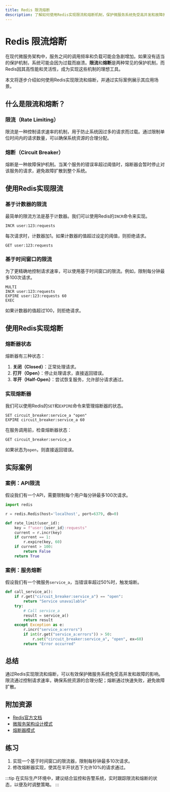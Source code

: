```yaml
---
title: Redis 限流熔断
description: 了解如何使用Redis实现限流和熔断机制，保护微服务系统免受高并发和故障的影响。
---
```


# Redis 限流熔断

在现代微服务架构中，服务之间的调用频率和负载可能会急剧增加。如果没有适当的保护机制，系统可能会因为过载而崩溃。**限流**和**熔断**是两种常见的保护机制，而Redis因其高性能和灵活性，成为实现这些机制的理想工具。

本文将逐步介绍如何使用Redis实现限流和熔断，并通过实际案例展示其应用场景。

## 什么是限流和熔断？

### 限流（Rate Limiting）
限流是一种控制请求速率的机制，用于防止系统因过多的请求而过载。通过限制单位时间内的请求数量，可以确保系统资源的合理分配。

### 熔断（Circuit Breaker）
熔断是一种故障保护机制。当某个服务的错误率超过阈值时，熔断器会暂时停止对该服务的请求，避免故障扩散到整个系统。

## 使用Redis实现限流

### 基于计数器的限流
最简单的限流方法是基于计数器。我们可以使用Redis的`INCR`命令来实现。

```redis
INCR user:123:requests
```

每次请求时，计数器加1。如果计数器的值超过设定的阈值，则拒绝请求。

```redis
GET user:123:requests
```

### 基于时间窗口的限流
为了更精确地控制请求速率，可以使用基于时间窗口的限流。例如，限制每分钟最多100次请求。

```redis
MULTI
INCR user:123:requests
EXPIRE user:123:requests 60
EXEC
```

如果计数器的值超过100，则拒绝请求。

## 使用Redis实现熔断

### 熔断器状态
熔断器有三种状态：
1. **关闭（Closed）**：正常处理请求。
2. **打开（Open）**：停止处理请求，直接返回错误。
3. **半开（Half-Open）**：尝试恢复服务，允许部分请求通过。

### 实现熔断器
我们可以使用Redis的`SET`和`EXPIRE`命令来管理熔断器的状态。

```redis
SET circuit_breaker:service_a "open"
EXPIRE circuit_breaker:service_a 60
```

在服务调用前，检查熔断器状态：

```redis
GET circuit_breaker:service_a
```

如果状态为`open`，则直接返回错误。

## 实际案例

### 案例：API限流
假设我们有一个API，需要限制每个用户每分钟最多100次请求。

```python
import redis

r = redis.Redis(host='localhost', port=6379, db=0)

def rate_limit(user_id):
    key = f"user:{user_id}:requests"
    current = r.incr(key)
    if current == 1:
        r.expire(key, 60)
    if current > 100:
        return False
    return True
```

### 案例：服务熔断
假设我们有一个微服务`service_a`，当错误率超过50%时，触发熔断。

```python
def call_service_a():
    if r.get("circuit_breaker:service_a") == "open":
        return "Service unavailable"
    try:
        # Call service_a
        result = service_a()
        return result
    except Exception as e:
        r.incr("service_a:errors")
        if int(r.get("service_a:errors")) > 50:
            r.set("circuit_breaker:service_a", "open", ex=60)
        return "Error occurred"
```

## 总结

通过Redis实现限流和熔断，可以有效保护微服务系统免受高并发和故障的影响。限流通过控制请求速率，确保系统资源的合理分配；熔断通过快速失败，避免故障扩散。

## 附加资源

- [Redis官方文档](https://redis.io/documentation)
- [微服务架构设计模式](https://microservices.io/patterns/)
- [熔断器模式](https://martinfowler.com/bliki/CircuitBreaker.html)

## 练习

1. 实现一个基于时间窗口的限流器，限制每秒钟最多10次请求。
2. 修改熔断器实现，使其在半开状态下允许10%的请求通过。

:::tip
在实际生产环境中，建议结合监控和告警系统，实时跟踪限流和熔断的状态，以便及时调整策略。
:::
